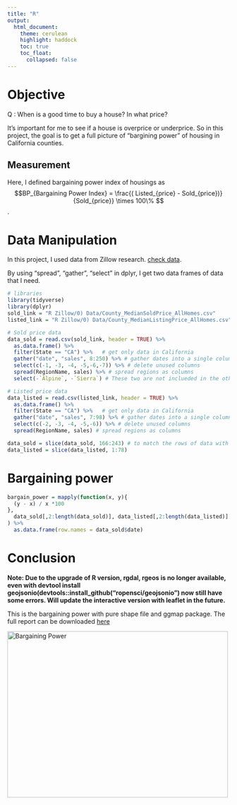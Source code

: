 ```yaml
---
title: "R"
output:
  html_document:
    theme: cerulean
    highlight: haddock
    toc: true
    toc_float: 
      collapsed: false
---
```


# Objective 

Q : When is a good time to buy a house? In what price? 

It's important for me to see if a house is overprice or underprice. So in this project, the goal is to get a full picture of "bargining power" of housing in California counties. 

## Measurement
Here, I defined bargaining power index of  housings as 
$$BP_{Bargaining Power Index} = \frac{( Listed_{price} - Sold_{price})}{Sold_{price}} \times 100\% $$.

# Data Manipulation

In this project, I used data from Zillow research. 
 [check data](https://www.zillow.com/research/data/). 

By using "spread", "gather", "select" in dplyr, I get two data frames of data that I need. 
```r
# libraries
library(tidyverse)
library(dplyr)
sold_link = "R Zillow/0) Data/County_MedianSoldPrice_AllHomes.csv"
listed_link = "R Zillow/0) Data/County_MedianListingPrice_AllHomes.csv"
```


```r
# Sold price data
data_sold = read.csv(sold_link, header = TRUE) %>%
  as.data.frame() %>%
  filter(State == "CA") %>%   # get only data in California
  gather("date", "sales", 8:250) %>% # gather dates into a single column
  select(c(-1, -3, -4, -5,-6,-7)) %>% # delete unused columns
  spread(RegionName, sales) %>% # spread regions as columns
  select(-`Alpine`, -`Sierra`) # These two are not inclueded in the other listed_price data
```


```r
# Listed price data
data_listed = read.csv(listed_link, header = TRUE) %>%
  as.data.frame() %>%
  filter(State == "CA") %>%   # get only data in California
  gather("date", "sales", 7:98) %>% # gather dates into a single column
  select(c(-2, -3, -4, -5,-6)) %>% # delete unused columns
  spread(RegionName, sales) # spread regions as columns
```
```r
data_sold = slice(data_sold, 166:243) # to match the rows of data with listed data 
data_listed = slice(data_listed, 1:78)
```

# Bargaining power
```r
bargain_power = mapply(function(x, y){
  (y - x) / x *100
}, 
  data_sold[,2:length(data_sold)], data_listed[,2:length(data_listed)]
) %>% 
  as.data.frame(row.names = data_sold$date)
```
# Conclusion 

**Note: Due to the upgrade of R version, rgdal, rgeos is no longer available, even with devtool install geojsonio(devtools::install_github("ropensci/geojsonio") now still have some errors. Will update the interactive version with leaflet in the future.**

This is the bargaining power with pure shape file and ggmap package. The full report can be downloaded [here](https://drive.google.com/open?id=0BzyCnilKiD-yTHhvQ2x3VF9TT2M)


<img src="BP.gif" alt="Bargaining Power" width="500" height="377">


